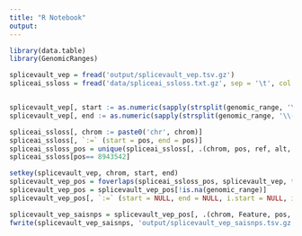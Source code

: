 ```yaml
---
title: "R Notebook"
output: 
---
```


```r
library(data.table)
library(GenomicRanges)
```


```r
splicevault_vep = fread('output/splicevault_vep.tsv.gz')
spliceai_ssloss = fread('data/spliceai_ssloss.txt.gz', sep = '\t', col.names = c('chrom', 'pos', NA, 'ref', 'alt', NA, NA, 'score'))


splicevault_vep[, start := as.numeric(sapply(strsplit(genomic_range, '\\-'), '[[', 1))]
splicevault_vep[, end := as.numeric(sapply(strsplit(genomic_range, '\\-'), '[[', 2))]

spliceai_ssloss[, chrom := paste0('chr', chrom)]
spliceai_ssloss[, `:=` (start = pos, end = pos)]
spliceai_ssloss_pos = unique(spliceai_ssloss[, .(chrom, pos, ref, alt, start, end)])
spliceai_ssloss[pos== 8943542]

setkey(splicevault_vep, chrom, start, end)
splicevault_vep_pos = foverlaps(spliceai_ssloss_pos, splicevault_vep, type = 'within')
splicevault_vep_pos = splicevault_vep_pos[!is.na(genomic_range)]
splicevault_vep_pos[, `:=` (start = NULL, end = NULL, i.start = NULL, i.end = NULL)]

splicevault_vep_saisnps = splicevault_vep_pos[, .(chrom, Feature, pos, ref, alt, sv_annotatedSplicingSampleCount, sv_annotatedSplicingMaxReadsGTEx, sv_top4_outOfFrame, sv_top1, sv_top2, sv_top3, sv_top4)]
fwrite(splicevault_vep_saisnps, 'output/splicevault_vep_saisnps.tsv.gz')

```

